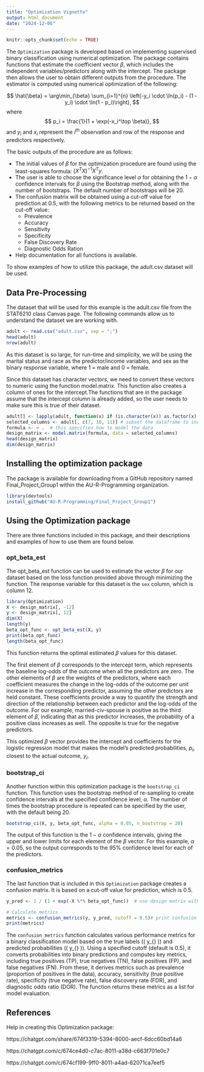 ```yaml
---
title: "Optimization Vignette"
output: html_document
date: "2024-12-06"
---
```


```r
knitr::opts_chunk$set(echo = TRUE)
```

The `Optimization` package is developed based on implementing supervised binary classification using numerical optimization. The package contains functions that estimate the coefficient vector $\beta$, which includes the independent variables/predictors along with the intercept. The package then allows the user to obtain different outputs from the procedure. The estimator is computed using numerical optimization of the following: 

$$
\hat{\beta} = \arg\min_{\beta} \sum_{i=1}^{n} \left(-y_i \cdot \ln(p_i) - (1 - y_i) \cdot \ln(1 - p_i)\right),
$$
where
$$
p_i = \frac{1}{1 + \exp(-x_i^\top \beta)},
$$
and $y_i$ and $x_i$ represent the $i^{th}$ observation and row of the response and predictors respectively. 

The basic outputs of the procedure are as follows: 

- The initial values of $\beta$ for the optimization procedure are found using the least-squares formula: $(X^T X)^{-1} X^T y$.
- The user is able to choose the significance level $\alpha$ for obtaining the $1 - \alpha$ confidence intervals for $\beta$ using the Bootstrap method, along with the number of bootstraps. The default number of bootstraps will be 20. 
- The confusion matrix will be obtained using a cut-off value for prediction at 0.5, with the following metrics to be returned based on the cut-off value: 
  - Prevalence
  - Accuracy
  - Sensitivity
  - Specificity
  - False Discovery Rate
  - Diagnostic Odds Ration
- Help documentation for all functions is available. 

To show examples of how to utilize this package, the adult.csv dataset will be used. 

## Data Pre-Processing

The dataset that will be used for this example is the adult.csv file from the STAT6210 class Canvas page. The following commands allow us to understand the dataset we are working with.

```r
adult <- read.csv("adult.csv", sep = ";")
head(adult)
nrow(adult)
```

As this dataset is so large, for run-time and simplicity, we will be using the marital status and race as the predictor/income variables, and sex as the binary response variable, where 1 = male and 0 = female. 

Since this dataset has character vectors, we need to convert these vectors to numeric using the function model.matrix. This function also creates a column of ones for the intercept.The functions that are in the package assume that the intercept column is already added, so the user needs to make sure this is true of their dataset. 


```r
adult[] <- lapply(adult, function(x) if (is.character(x)) as.factor(x) else x)
selected_columns <- adult[, c(7, 10, 11)] # subset the dataframe to include only columns 7, 10, and 11
formula <- ~ .  # this specifies how to model the data
design_matrix <- model.matrix(formula, data = selected_columns)
head(design_matrix)
dim(design_matrix)
```


## Installing the optimization package

The package is available for downloading from a GitHub repository named Final_Project_Group1 within the AU-R-Programming organization. 

```r
library(devtools)
install_github("AU-R-Programming/Final_Project_Group1")

```

## Using the Optimization package
There are three functions included in this package, and their descriptions and examples of how to use them are found below. 

### opt_beta_est

The opt_beta_est function can be used to estimate the vector $\beta$ for our dataset based on the loss function provided above through minimizing the function. The response variable for this dataset is the `sex` column, which is column 12. 

```r
library(Optimization)
X <- design_matrix[, -12]
y <- design_matrix[, 12]
dim(X) 
length(y)
beta_opt_func <- opt_beta_est(X, y)
print(beta_opt_func)
length(beta_opt_func)
```
This function returns the optimal estimated $\beta$ values for this dataset. 

The first element of $\beta$ corresponds to the intercept term, which represents the baseline log-odds of the outcome when all the predictors are zero. The other elements of $\beta$ are the weights of the predictors, where each coefficient measures the change in the log-odds of the outcome per unit increase in the corresponding predictor, assuming the other predictors are held constant. These coefficients provide a way to quantify the strength and direction of the relationship between each predictor and the log-odds of the outcome. For our example, married-civ-spouse is positive as the third element of $\beta$, indicating that as this predictor increases, the probability of a positive class increases as well. The opposite is true for the negative predictors. 

This optimized $\beta$ vector provides the intercept and coefficients for the logistic regression model that makes the model's predicted probabilities, $p_i$, closest to the actual outcome, $y_i$.

### bootstrap_ci

Another function within this optimization package is the `bootstrap_ci` function. This function uses the bootstrap method of re-sampling to create confidence intervals at the specified confidence level, $\alpha$. The number of times the bootstrap procedure is repeated can be specified by the user, with the default being 20. 

```r
bootstrap_ci(X, y, beta_opt_func, alpha = 0.05, n_bootstrap = 20)
```
The output of  this function is the $1 - \alpha$ confidence intervals, giving the upper and lower limits for each element of the $\beta$ vector. For this example, $\alpha = 0.05$, so the output corresponds to the 95% confidence level for each of the predictors. 


### confusion_metrics

The last function that is included in this `Optimization` package creates a confusion matrix. It is based on a cut-off value for prediction, which is 0.5.

```r
y_pred <- 1 / (1 + exp(-X %*% beta_opt_func))  # use design matrix with intercept  

# Calculate metrics
metrics <- confusion_metrics(y, y_pred, cutoff = 0.5)# print confusion matrix metrics
print(metrics)
```
The `confusion_metrics` function calculates various performance metrics for a binary classification model based on the true labels (\( y_{\text{true}} \)) and predicted probabilities (\( y_{\text{pred}} \)). Using a specified cutoff (default is 0.5), it converts probabilities into binary predictions and computes key metrics, including true positives (TP), true negatives (TN), false positives (FP), and false negatives (FN). From these, it derives metrics such as prevalence (proportion of positives in the data), accuracy, sensitivity (true positive rate), specificity (true negative rate), false discovery rate (FDR), and diagnostic odds ratio (DOR). The function returns these metrics as a list for model evaluation.




## References 
Help in creating this Optimization package: 

https://chatgpt.com/share/674f3319-5394-8000-aecf-6dcc60bd14a6

https://chatgpt.com/c/674ce4d0-c7ac-8011-a38d-c663f701e0c7

https://chatgpt.com/c/674cf199-9ff0-8011-a4ad-62071ca7eef5





